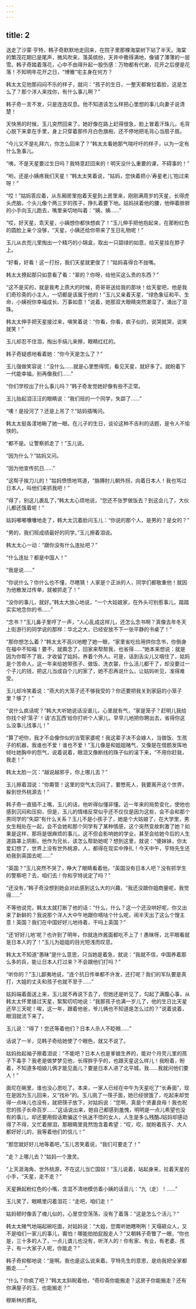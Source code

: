 ```yaml
---
---
---
```

title: 2
---



送走了沙蒙·亨特，韩子奇默默地走回来，在院子里那棵海棠树下站了半天。海棠的繁茂花期已是尾声，微风吹来，落英缤纷，天井中撒得满地，像铺了薄薄的一层雪。韩子奇踏着落花，心中不由得升起一股伤感：万物都有代谢，花开之后便是花落！不知明年花开之日，“博雅”宅主身在何方？

韩太太见他那闷闷不乐的样子，就问：“孩子的生日，一整天都耷拉着脸，这是怎么了？那个洋人来找你，有什么事儿啊？”

韩子奇一言不发，只是连连叹息。他不知道该怎么样把心里想的事儿向妻子说清楚！

天快黑的时候，玉儿突然回来了。她好像在路上赶得很急，脸上冒着汗珠儿，毛背心脱下来拿在手里，身上只穿着那件月白色旗袍，还不停地把毛背心当扇子扇。

“今儿又不是礼拜六，你怎么回来了？”韩太太看她那气喘吁吁的样子，以为一定有什么急事儿。

“咦，不是天星要过生日吗？我特意赶回来的！明天没什么重要的课，不碍事的！”

“哟，还是小姨疼我们天星！”韩太太笑着说，“姑妈，您快着把小‘寿星老儿’抱过来呀！”

“哎！”姑妈答应着，从东厢房里抱着天星到上房里来，刚刚满周岁的天星，长得虎头虎脑，个头儿像个两三岁的孩子，挣扎着要下地。姑妈扶着他的腰，他伸着胖胖的小手向玉儿跑去，嘴里亲切地叫着：“姨，姨……”

“哎，好天星，乖天星，小姨想你都快想疯了！”玉儿伸手把他抱起来，在那粉红色的圆脸上亲个没够，“天星，小姨还给你带来了生日礼物呢！”

玉儿从衣兜儿里掏出一个精巧的小锦盒，取出一只碧绿的如意，给天星挂在脖子上。

“好看，好看！这一打扮，我们天星就更俊了！”姑妈喜得合不拢嘴。

韩太太撩起那只如意看了看：“翠的？你呀，给他买这么贵的东西？”

“这不是买的，就是我考上燕大的时候，奇哥哥送给我的那块！给天星吧，他是我们奇珍斋的小主人，一切都是该属于他的！”玉儿又亲着天星，“绿色象征和平、生命，小姨祝你幸福成长、万事如意！”说着，她那双大眼睛突然潮湿了，涌出了泪珠。

韩太太伸手把天星接过来，嗔笑着说：“你看，你看，疯子似的，说哭就哭，说笑就笑！”

玉儿却忍不住泪，掏出手绢儿来擦，眼睛红红的。

韩子奇疑惑地看着她：“你今天是怎么了？”

玉儿强做笑容说：“没什么……就是心里憋得慌，看见天星，就好多了。就盼着下一代能幸福，别再像我们……”

“你们学校出了什么事儿吗？”韩子奇发觉她好像有些不正常。

玉儿抬起泪汪汪的眼睛说：“我们班的一个同学，失踪了……”

“噢！是投河了？还是上吊了？”姑妈插嘴问。

韩太太挺各漾地瞅了她一眼。在儿子的生日，谈论这种不吉利的话题，是令人不愉快的。

“都不是。让警察抓走了！”玉儿说。

“因为什么？”姑妈又问。

“因为他宣传抗日……”

“这帮子挨刀儿的！”姑妈愤愤地骂道，“胳膊肘儿朝外拐，向着日本人！我也骂过日本人，叫他们来抓我吧！”

“得了，别这儿裹乱了，”韩太太心烦地说，“您还不张罗做饭去？到这会儿了，大伙儿都还饿着呢！”

姑妈嘟嘟囔囔地走了，韩大太沉着脸问玉儿：“你说的那个人，是男的？是女的？”

“男的，我们班成绩最好的同学。”玉儿擦着泪说。

韩太太心一动：“跟你没有什么连扯吧？”

“什么连扯？都是中国人！”

“我是说……”

“你说什么？你什么也不懂，尽瞎猜！人家是个正派的人，同学们都敬重他！就因为他散发过传单，就被抓走了！”

“没你的事儿，就好。”韩太大放心地说，“一个大姑娘家，在外头可别惹事儿，踏踏实实地念你的书……”

“念书？”玉儿鼻子里哼了一声，“人心乱成这样儿，还怎么念书啊？真像去年冬天上街游行的同学说的那样：华北之大，已经安放不下一张平静的书桌了！”

“那你想怎么着？”韩太太不高兴地瞪了她一眼，“家里省吃俭用供你念书，你倒身在福中不知福！要不，就甭念了，回家来帮帮我，也省得……”她本来想说：就是因为你帮不了我，才收留了姑妈，养着个外人。可是，话到舌尖儿又咽住了，姑妈是个苦命人，这一年来给她带孩子、做饭、洗衣裳，什么活儿都干了，却没要过一个子儿的钱，把这儿当成自个儿的家了，她不忍再说什么，让姑妈听见，准得难受。

玉儿却冷笑着说：“燕大的大笼子还不够我受的？你还要把我关到家庭的小笼子里？够了！”

“说什么疯话呢？”韩大大听她说话没谱儿，心里就有气，“家是笼子？赶明儿我给你找个好‘笼子’！请‘古瓦西’给你打听个人家儿，早早儿地把你聘出去，省得你这么没事儿找事儿！”

“算了吧你，我才不会像你似的当管家婆呢！我这辈子决不会嫁人，当做饭、生孩子的机器，我谁也不爱！谁也不爱！”玉儿像是和姐姐赌气，又像是在借题发挥地倾吐她胸中的怨气，说着说着，眼泪又像断线的珠子似的滚下来，“不用你赶我，我走！”

韩太太脸一沉：“越说越邪乎，你上哪儿去？”

玉儿擦着泪说：“你甭管！这里的空气太沉闷了，要憋死人，我要离开这个世界，躲到世外桃源去！”

韩子奇一直插不上嘴，玉儿的话，他听得似懂非懂。近一年来的局势变化，使他也感到沉闷和压抑，但是，玉儿的情绪反常似乎还不仅仅是因为这些，会不会和那个男同学的“失踪”有什么关系？玉儿不是小孩子了，她是个大姑娘了，在大学里，男女生相处在一起，会不会她和那个同学有了某种情感，这个突然变故刺激了她？如果是这样，那将是很麻烦的事儿，这不但会影响她的学业，甚至会给她今后的人生道路罩上阴影。他作为兄长，该怎么帮助她呢？想到这里，就说：“傻妹妹，你太爱幻想了，世界上没有世外桃源，人，都得在现实中挣扎！今天中午，亨特先生还劝我到英国去呢……”

“英国？”玉儿突然不哭了，睁大了眼睛看着他，“英国没有日本人吧？没有抓学生的警察吧？去，咱们去！你和亨特说定了吗？”

“还没有，”韩子奇没想到她会对此感到这么大的兴趣，“我还没跟你姐商量呢，我觉得……”

不等他说完，韩太太就打断了他的话：“什么，什么？这一个还没哄好呢，你又出来了新鲜的？我说那个洋人大中午地跟你嘀咕个什么呢，闹半天出了这么个馊主意！英国？我们在中国好好儿地待着，干吗上英国？”

“还‘好好儿地’呢？也许到了明年，你就连炸酱面都吃不上了！愚昧呀，北平眼看就是日本人的了！”玉儿为姐姐的目光短浅而叹息。

韩太太不知道“愚昧”是什么意思，只当她是着急，就说：“我就不信，中国养着那么多的兵，能让日本人打过来？不会跟他们打吗？”

“听你的？”玉儿鄙夷地说，“连个抗日传单都不许发，还打呢？我们的军队要是真打，大姐的丈夫和孩子也就不至于……”

姑妈端着面送上来，玉儿就不再说下去了，但她还是听见了，勾起了满腹心事，从韩太太怀里接过天星，絮絮叨叨地说：“我那孩子也满一岁儿了，他的生日比天星还早三天呢！唉，这一年，跟着他爸，爷儿俩也不知道是怎么过的？”说着说着，眼泪就流下来了。

玉儿说：“得了！您还等着他们？日本人杀人不眨眼……”

话说了一半，见韩子奇给她使了个眼色，就又不说了。

姑妈抬起袖子擦着泪说：“不能吧？日本人也是爹娘生养的，能对个月壳儿里的孩子下毒手？我老是做梦梦见他，长得胖乎乎的，也跟天星这么样儿！我盼着，盼着，不知道多咱娘儿俩才能见面儿？要是日本人进了北平城，我……我就问他们要人！”

面坨在碗里，谁也没心思吃了。本来，一家人已经在中午为天星吃了“长寿面”，现在是因为玉儿回来，又“找补”的。玉儿挑了一筷子面，她已经很饿了，吃起来却觉得一点味儿也没有，就把筷子放下，对姑妈说：“您啊，真是个贤妻良母！我也祝您的孩子长命百岁……”这话说出来，她自己都感到羞愧，明明是一点儿希望也没有的事儿，却还要用假话欺骗这个执迷不悟的女人，人生是多么残酷J姑妈却感动得了不得，又忙着擦泪，那眼睛里竟然饱含着希望：“哎，哎，就盼着孩子、大人都好好儿的，我等着他们的信儿！”

“那您就好好儿地等着吧，”玉儿苦笑着说，“我们可要走了！”

“走？上哪儿去？”姑妈一个激灵。

“上天涯海角、世外桃源，不在这儿当亡国奴！”玉儿说着，站起身来，拉着天星的小手，“天星，走不走？”

天星撅起粉红色的小嘴，含混不清地模仿着小姨的话音儿：“九（走）！……”

玉儿笑了，眼睛里闪着泪花：“走吧，咱们走！”

姑妈顿时像丢了魂儿似的，心里空空荡荡，没有了着落：“这是怎么个活儿？”

韩太太赌气地端起碗吃面，对姑妈说：“大姐，您甭听她瞎咧咧！天塌砸众人，又不是咱们一家儿的事儿，甭怕！哪能拍拍屁股走人？”又朝韩子奇瞥了一眼，“你也是，三十多的人了，一点儿谱儿也没有，听洋人的！你有家、有业，有老婆、孩子，有一大家子人呢，你能走？”

韩子奇抑郁地说：“是啊。我也是这么说来着。亨特先生的意思，是劝我把全家都搬走……”

“什么？你疯了吧？”韩太太斜睨着他，“奇珍斋你能搬走？这房子你能搬走？还有你满屋子的玉，也能搬走？”

穆斯林的葬礼